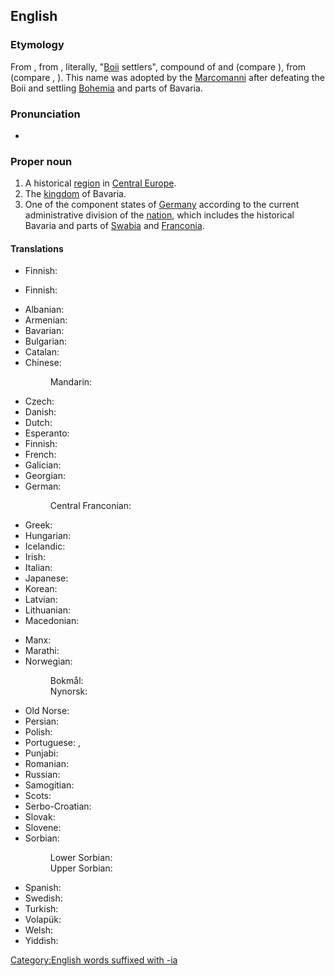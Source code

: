 {{also|Bavária}}
==English==
{{wikipedia}}

===Etymology===
From {{etyl|ML.|en}} {{m|la|Baioarii||Bavarians}}, from {{etyl|LL.|en}} {{m|la|Bojuvarii}}, literally, "[[Boii]] settlers", compound of {{etyl|cel-gau|en}} {{m|cel-gau|Boii||the Boii tribe}} and {{etyl|gem-pro|en}} {{m|gem-pro|*warjaz||settler}} (compare {{cog|non|verjar||defender, settler}}), from {{etyl|ine-pro|en}} (compare {{cog|cy|gwerin||crowd}}, {{cog|sa|वृन्द||group, troop, crowd|tr=vṛndá}}). This name was adopted by the [[Marcomanni]] after defeating the Boii and settling [[Bohemia]] and parts of Bavaria.

===Pronunciation===
* {{a|UK}} {{IPA|/bəˈveəɹɪə/|lang=en}}

===Proper noun===
{{en-proper noun}}

# A historical [[region]] in [[Central Europe]].
# The [[kingdom]] of Bavaria.
# One of the component states of [[Germany]] according to the current administrative division of the [[nation]], which includes the historical Bavaria and parts of [[Swabia]] and [[Franconia]].

====Translations====
{{trans-top|region}}
* Finnish: {{t+|fi|Baijeri}}
{{trans-mid}}
{{trans-bottom}}

{{trans-top|kingdom}}
* Finnish: {{t+|fi|Baijeri}}
{{trans-mid}}
{{trans-bottom}}

{{trans-top|state}}
* Albanian: {{t|sq|Bavaria}}
* Armenian: {{t|hy|Բավարիա|sc=Armn}}
* Bavarian: {{t|bar|Boarn}}
* Bulgarian: {{t|bg|Бава́рия|f}}
* Catalan: {{t|ca|Baviera}}
* Chinese:
*: Mandarin: {{t+|cmn|拜恩|tr=Bai’en|sc=Hani}}
* Czech: {{t+|cs|Bavorsko|n}}
* Danish: {{t|da|Bayern}}
* Dutch: {{t+|nl|Beieren|n}}
* Esperanto: {{t|eo|Bavarujo}}
* Finnish: {{t+|fi|Baijeri}}
* French: {{t+|fr|Bavière|f}}
* Galician: {{t|gl|Baviera|f}}
* Georgian: {{t|ka|ბავარია|sc=Geor}}
* German: {{t+|de|Bayern|n}}
*: Central Franconian: {{t|gmw-cfr|Bajore}}
* Greek: {{t+|el|Βαυαρία|f|sc=Grek}}
* Hungarian: {{t+|hu|Bajorország}}
* Icelandic: {{t|is|Bæjaraland}}
* Irish: {{t|ga|Baváir|alt=An Bhaváir|f}}
* Italian: {{t+|it|Baviera|f}}
* Japanese: {{t|ja|バイエルン|tr=Baierun|sc=Jpan}}
* Korean: {{t|ko|바이에른}}
* Latvian: {{t|lv|Bavārija}}
* Lithuanian: {{t|lt|Bavarija}}
* Macedonian: {{t|mk|Баварија|f}}
{{trans-mid}}
* Manx: {{t|gv|Baveyr|f|alt=Yn Vaveyr}}
* Marathi: {{t|mr|बव्हारिया|m|tr=bavhariyā|sc=Deva}}
* Norwegian:
*: Bokmål: {{t+|nb|Bayern}}
*: Nynorsk: {{t|nn|Bayern}}
* Old Norse: {{t|non|Beiaraland|n}}
* Persian: {{t|fa|باواریا|tr=báváriá|sc=fa-Arab}}
* Polish: {{t+|pl|Bawaria|f}}
* Portuguese: {{t|pt|Baviera|f}}, {{t|pt|Bavária|f}}
* Punjabi: {{t|pa|ਬਾਈਆਨ}}
* Romanian: {{t|ro|Bavaria|f}}
* Russian: {{t+|ru|Бава́рия|f}}
* Samogitian: {{t|sgs|Bavarėjė}}
* Scots: {{t|sco|Bavarie}}
* Serbo-Croatian: {{t+|sh|Bavarska|f}}
* Slovak: {{t+|sk|Bavorsko|n}}
* Slovene: {{t+|sl|Bavarska|f}}
* Sorbian:
*: Lower Sorbian: {{t|dsb|Bayerska}}
*: Upper Sorbian: {{t|hsb|Bayerska}}
* Spanish: {{t+|es|Baviera|f}}
* Swedish: {{t+|sv|Bayern}}
* Turkish: {{t+|tr|Bavyera}}
* Volapük: {{t+|vo|Bayän}}
* Welsh: {{t|cy|Bafaria|f}}
* Yiddish: {{t|yi|בײַערן}}
{{trans-bottom}}

{{topics|en|Exonyms|States of Germany}}

[[Category:English words suffixed with -ia]]